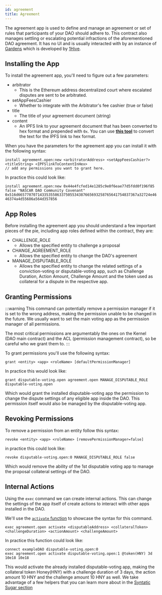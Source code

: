 ```yaml
---
id: agreement
title: Agreement
---
```




The agreement app is used to define and manage an agreement or set of rules that participants of your DAO should adhere to. This contract also manages settling or escalating potential infractions of the aforementioned DAO agreement. It has no UI and is usually interacted with by an instance of [Gardens](https://gardens.1hive.org/#/home) which is developed by [1Hive](https://1hive.org/). 

## Installing the App

To install the agreement app, you'll need to figure out a few parameters:

- arbitrator
    - This is the Ethereum address decentralized court where escalated disputes are sent to be arbitrated.
- setAppFeesCashier
    - Whether to integrate with the Arbitrator's fee cashier (true or false)
- title
    - The title of your agreement document (string)
- content 
    - An IPFS link to your agreement document that has been converted to hex format and prepended with `0x`. You can use [**this tool**](https://dencode.com/string/hex) to convert the text for the IPFS link to hex format.

When you have the parameters for the agreement app you can install it with the following syntax:

```
install agreement.open:new <arbitratorAddress> <setAppFeesCashier?> <titleString> <IPFSlinkToContentInHex>
// add any permissions you want to grant here.
```

In practice this could look like:

`install agreement.open:new 0x44e4fcfed14e1285c9e0f6eae77d5fdd0f196f85 false "NASCAR DAO Community Covenant" 0x516d6657707071433535586337505534387665693258765641754837367a32724e4646374a4d55686a564d357856`

## App Roles

Before installing the agreement app you should understand a few important pieces of the pie, including app roles defined within the contract, they are:

- CHALLENGE_ROLE
    - Allows the specified entity to challenge a proposal
- CHANGE_AGREEMENT_ROLE
    - Allows the specified entity to change the DAO's agreement
- MANAGE_DISPUTABLE_ROLE
    - Allows the specified entity to change the related settings of a conviction-voting or disputable-voting app, such as Challenge Duration, Action Amount, Challenge Amount and the token used as collateral for a dispute in the respective app.


<TypesOfEntities />

## Granting Permissions

:::warning
This command can potentially remove a permission manager if it is set to the wrong address, making the permission unable to be changed in the future. We usually want to set the main voting app as the permission manager of all permissions.

The most critical permissions are argumentably the ones on the Kernel (DAO main contract) and the ACL (permission management contract), so be careful who we grant them to.
:::

To grant permissions you'll use the following syntax:

`grant <entity> <app> <roleName> [defaultPermissionManager]`

In practice this would look like:

`grant disputable-voting.open agreement.open MANAGE_DISPUTABLE_ROLE disputable-voting.open`

Which would grant the installed disputable-voting app the permission to change the dispute settings of any eligible app inside the DAO. This permission itself would also be managed by the disputable-voting app.

## Revoking Permissions

To remove a permission from an entity follow this syntax:

```
revoke <entity> <app> <roleName> [removePermissionManager=false]
```

in practice this could look like:

```
revoke disputable-voting.open:0 MANAGE_DISPUTABLE_ROLE false
```
Which would remove the ability of the 1st disputable voting app to manage the proposal collateral settings of the DAO.

## Internal Actions

Using the `exec` command we can create internal actions. This can change the settings of the app itself of create actions to interact with other apps installed in the DAO.

We'll use the [`activate` function](https://github.com/1Hive/agreement-app/blob/17181dc84cd0351c92831e1bc07c3a2251a6cabe/contracts/Agreement.sol#L232) to showcase the syntax for this command.

```
exec agreement.open activate <disputableAddress> <collateralToken> <challengeDuration> <actionAmount> <challengeAmount>
```

In practice this function could look like:

```
connect exampleDAO disputable-voting.open:0
exec agreement.open activate disputable-voting.open:1 @token(HNY) 3d 10e18 10e18
```

This would activate the already installed disputable-voting app, making the collateral token Honey(HNY) with a challenge duration of 3 days, the action amount 10 HNY and the challenge amount 10 HNY as well. We take advantage of a few helpers that you can learn more about in the [Syntatic Sugar section](/syn)
